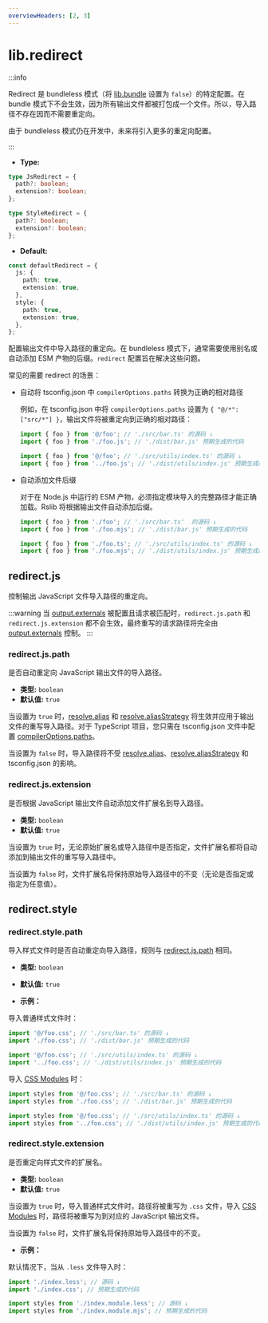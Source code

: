 ```yaml
---
overviewHeaders: [2, 3]
---
```


# lib.redirect

:::info

Redirect 是 bundleless 模式（将 [lib.bundle](/config/lib/bundle) 设置为 `false`）的特定配置。在 bundle 模式下不会生效，因为所有输出文件都被打包成一个文件。所以，导入路径不存在因而不需要重定向。

由于 bundleless 模式仍在开发中，未来将引入更多的重定向配置。

:::

- **Type:**

```ts
type JsRedirect = {
  path?: boolean;
  extension?: boolean;
};

type StyleRedirect = {
  path?: boolean;
  extension?: boolean;
};
```

- **Default:**

```ts
const defaultRedirect = {
  js: {
    path: true,
    extension: true,
  },
  style: {
    path: true,
    extension: true,
  },
};
```

配置输出文件中导入路径的重定向。在 bundleless 模式下，通常需要使用别名或自动添加 ESM 产物的后缀。`redirect` 配置旨在解决这些问题。

常见的需要 redirect 的场景：

- 自动将 tsconfig.json 中 `compilerOptions.paths` 转换为正确的相对路径

  例如，在 tsconfig.json 中将 `compilerOptions.paths` 设置为 `{ "@/*": ["src/*"] }`，输出文件将被重定向到正确的相对路径：

  ```ts
  import { foo } from '@/foo'; // './src/bar.ts' 的源码 ↓
  import { foo } from './foo.js'; // './dist/bar.js' 预期生成的代码

  import { foo } from '@/foo'; // './src/utils/index.ts' 的源码 ↓
  import { foo } from '../foo.js'; // './dist/utils/index.js' 预期生成的代码
  ```

- 自动添加文件后缀

  对于在 Node.js 中运行的 ESM 产物，必须指定模块导入的完整路径才能正确加载。Rslib 将根据输出文件自动添加后缀。

  ```ts
  import { foo } from './foo'; // './src/bar.ts'  的源码 ↓
  import { foo } from './foo.mjs'; // './dist/bar.js' 预期生成的代码

  import { foo } from './foo.ts'; // './src/utils/index.ts' 的源码 ↓
  import { foo } from './foo.mjs'; // './dist/utils/index.js' 预期生成的代码
  ```

## redirect.js

控制输出 JavaScript 文件导入路径的重定向。

:::warning
当 [output.externals](/config/rsbuild/output#outputexternals) 被配置且请求被匹配时，`redirect.js.path` 和 `redirect.js.extension` 都不会生效，最终重写的请求路径将完全由 [output.externals](/config/rsbuild/output#outputexternals) 控制。
:::

### redirect.js.path

是否自动重定向 JavaScript 输出文件的导入路径。

- **类型:** `boolean`
- **默认值:** `true`

当设置为 `true` 时，[resolve.alias](/config/rsbuild/resolve#resolvealias) 和 [resolve.aliasStrategy](/config/rsbuild/resolve#aliasstrategy) 将生效并应用于输出文件的重写导入路径。对于 TypeScript 项目，您只需在 tsconfig.json 文件中配置 [compilerOptions.paths](https://typescriptlang.org/tsconfig#paths)。

当设置为 `false` 时，导入路径将不受 [resolve.alias](/config/rsbuild/resolve#resolvealias)、[resolve.aliasStrategy](/config/rsbuild/resolve#aliasstrategy) 和 tsconfig.json 的影响。

### redirect.js.extension

是否根据 JavaScript 输出文件自动添加文件扩展名到导入路径。

- **类型:** `boolean`
- **默认值:** `true`

当设置为 `true` 时，无论原始扩展名或导入路径中是否指定，文件扩展名都将自动添加到输出文件的重写导入路径中。

当设置为 `false` 时，文件扩展名将保持原始导入路径中的不变（无论是否指定或指定为任意值）。

## redirect.style

### redirect.style.path

导入样式文件时是否自动重定向导入路径，规则与 [redirect.js.path](/config/lib/redirect#redirectjspath) 相同。

- **类型:** `boolean`
- **默认值:** `true`

- **示例：**

导入普通样式文件时：

```ts
import '@/foo.css'; // './src/bar.ts' 的源码 ↓
import './foo.css'; // './dist/bar.js' 预期生成的代码

import '@/foo.css'; // './src/utils/index.ts' 的源码 ↓
import '../foo.css'; // './dist/utils/index.js' 预期生成的代码
```

导入 [CSS Modules](/zh/config/rsbuild/output#outputcssmodules) 时：

```ts
import styles from '@/foo.css'; // './src/bar.ts' 的源码 ↓
import styles from './foo.css'; // './dist/bar.js' 预期生成的代码

import styles from '@/foo.css'; // './src/utils/index.ts' 的源码 ↓
import styles from '../foo.css'; // './dist/utils/index.js' 预期生成的代码
```

### redirect.style.extension

是否重定向样式文件的扩展名。

- **类型:** `boolean`
- **默认值:** `true`

当设置为 `true` 时，导入普通样式文件时，路径将被重写为 `.css` 文件，导入 [CSS Modules](/zh/config/rsbuild/output#outputcssmodules) 时，路径将被重写为到对应的 JavaScript 输出文件。

当设置为 `false` 时，文件扩展名将保持原始导入路径中的不变。

- **示例：**

默认情况下，当从 `.less` 文件导入时：

```ts
import './index.less'; // 源码 ↓
import './index.css'; // 预期生成的代码

import styles from './index.module.less'; // 源码 ↓
import styles from './index.module.mjs'; // 预期生成的代码
```
